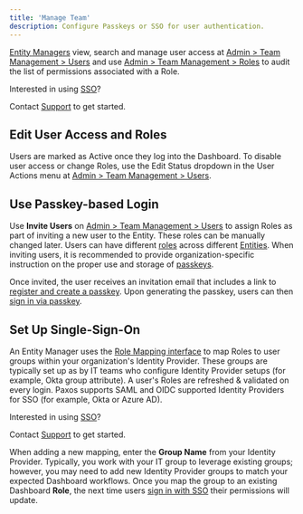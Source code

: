 ```yaml
---
title: 'Manage Team'
description: Configure Passkeys or SSO for user authentication.
---
```


[users]: https://dashboard.paxos.com/admin/team-management/users
[Roles]: https://dashboard.paxos.com/admin/team-management/roles
[role-desc]: /dashboard/roles
[Entity]: /dashboard/organization#entity
[Entity Managers]: /dashboard/roles#entity-manager
[Support]: https://support.paxos.com
[sso-mapping]: https://dashboard.paxos.com/admin/team-management/mapping
[sso-login]: /dashboard/signin#sso
[passkey]: https://www.passkeys.com/what-are-passkeys
[pass-login]: /dashboard/signin#passkey
[passkey-first]: /dashboard/signin#passkey-first

[Entity Managers] view, search and manage user access at [Admin > Team Management > Users][users] and use [Admin > Team Management > Roles][Roles] to audit the list of permissions associated with a Role.

<Tip>

 Interested in using [SSO](#sso)?

Contact [Support] to get started.

</Tip>

## Edit User Access and Roles

Users are marked as Active once they log into the Dashboard.
To disable user access or change Roles, use the Edit Status dropdown in the User Actions menu at [Admin > Team Management > Users][users].

## Use Passkey-based Login

Use **Invite Users** on [Admin > Team Management > Users][users] to assign Roles as part of inviting a new user to the Entity.
These roles can be manually changed later. 
Users can have different [roles][role-desc] across different [Entities][Entity].
When inviting users, it is recommended to provide organization-specific instruction on the proper use and storage of [passkeys][passkey].

<PasskeyNote />

Once invited, the user receives an invitation email that includes a link to [register and create a passkey][passkey-first].
Upon generating the passkey, users can then [sign in via passkey][pass-login].

## Set Up Single-Sign-On

An Entity Manager uses the [Role Mapping interface][sso-mapping] to map Roles to user groups within your organization's Identity Provider.
These groups are typically set up as by IT teams who configure Identity Provider setups (for example, Okta group attribute).
A user's Roles are refreshed & validated on every login. 
Paxos supports SAML and OIDC supported Identity Providers for SSO (for example, Okta or Azure AD).

<Tip>

 Interested in using [SSO](#sso)?

Contact [Support] to get started.

</Tip>

When adding a new mapping, enter the **Group Name** from your Identity Provider.
Typically, you work with your IT group to leverage existing groups; however, you may need to add new Identity Provider groups to match your expected Dashboard workflows.
Once you map the group to an existing Dashboard **Role**, the next time users [sign in with SSO][sso-login] their permissions will update.
